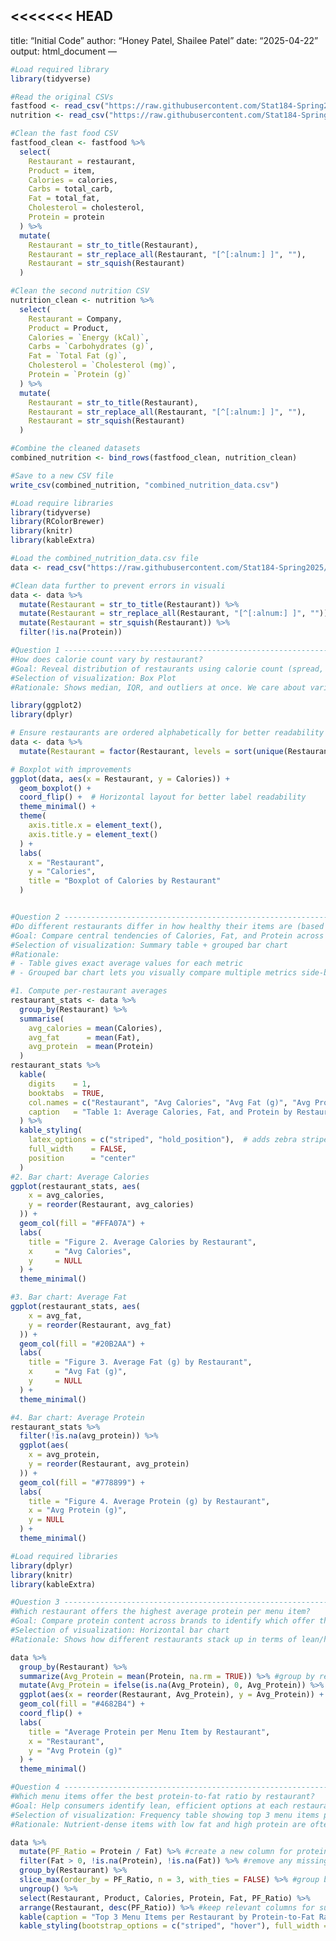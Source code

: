 <<<<<<< HEAD
---
title: "Initial Code"
author: "Honey Patel, Shailee Patel"
date: "2025-04-22"
output: html_document
---

```r
#Load required library
library(tidyverse)

#Read the original CSVs
fastfood <- read_csv("https://raw.githubusercontent.com/Stat184-Spring2025/Stat184-Spring2025-Sec3_FP_ShaileePatel_HoneyPatel/refs/heads/main/fastfood.csv")
nutrition <- read_csv("https://raw.githubusercontent.com/Stat184-Spring2025/Stat184-Spring2025-Sec3_FP_ShaileePatel_HoneyPatel/refs/heads/main/Nutrition_Value_Dataset.csv")

#Clean the fast food CSV
fastfood_clean <- fastfood %>%
  select(
    Restaurant = restaurant,
    Product = item,
    Calories = calories,
    Carbs = total_carb,
    Fat = total_fat,
    Cholesterol = cholesterol,
    Protein = protein
  ) %>%
  mutate(
    Restaurant = str_to_title(Restaurant),
    Restaurant = str_replace_all(Restaurant, "[^[:alnum:] ]", ""),
    Restaurant = str_squish(Restaurant)
  )

#Clean the second nutrition CSV
nutrition_clean <- nutrition %>%
  select(
    Restaurant = Company,
    Product = Product,
    Calories = `Energy (kCal)`,
    Carbs = `Carbohydrates (g)`,
    Fat = `Total Fat (g)`,
    Cholesterol = `Cholesterol (mg)`,
    Protein = `Protein (g)`
  ) %>%
  mutate(
    Restaurant = str_to_title(Restaurant),
    Restaurant = str_replace_all(Restaurant, "[^[:alnum:] ]", ""),
    Restaurant = str_squish(Restaurant)
  )

#Combine the cleaned datasets
combined_nutrition <- bind_rows(fastfood_clean, nutrition_clean)

#Save to a new CSV file
write_csv(combined_nutrition, "combined_nutrition_data.csv")

```

```r
#Load require libraries
library(tidyverse)
library(RColorBrewer)
library(knitr)
library(kableExtra)

#Load the combined_nutrition_data.csv file 
data <- read_csv("https://raw.githubusercontent.com/Stat184-Spring2025/Stat184-Spring2025-Sec3_FP_ShaileePatel_HoneyPatel/refs/heads/dev/combined_nutrition_data.csv")

#Clean data further to prevent errors in visuali
data <- data %>%
  mutate(Restaurant = str_to_title(Restaurant)) %>%
  mutate(Restaurant = str_replace_all(Restaurant, "[^[:alnum:] ]", "")) %>%
  mutate(Restaurant = str_squish(Restaurant)) %>%
  filter(!is.na(Protein))

#Question 1 -----------------------------------------------------------
#How does calorie count vary by restaurant?
#Goal: Reveal distribution of restaurants using calorie count (spread, outliers)
#Selection of visualization: Box Plot
#Rationale: Shows median, IQR, and outliers at once. We care about variation in data, e.g., whether Restaurant A has a few extremely high-calorie outliers vs. Restaurant B’s consistently mid-range menu—a box plot (or violin plot) is by far the more informative choice.

library(ggplot2)
library(dplyr)

# Ensure restaurants are ordered alphabetically for better readability
data <- data %>%
  mutate(Restaurant = factor(Restaurant, levels = sort(unique(Restaurant))))

# Boxplot with improvements
ggplot(data, aes(x = Restaurant, y = Calories)) +
  geom_boxplot() +
  coord_flip() +  # Horizontal layout for better label readability
  theme_minimal() +
  theme(
    axis.title.x = element_text(),
    axis.title.y = element_text()
  ) +
  labs(
    x = "Restaurant",
    y = "Calories",
    title = "Boxplot of Calories by Restaurant"
  )


#Question 2 -----------------------------------------------------------
#Do different restaurants differ in how healthy their items are (based on calories, fat, and protein)?
#Goal: Compare central tendencies of Calories, Fat, and Protein across restaurants to assess relative “healthiness.”
#Selection of visualization: Summary table + grouped bar chart
#Rationale: 
# - Table gives exact average values for each metric  
# - Grouped bar chart lets you visually compare multiple metrics side-by-side

#1. Compute per-restaurant averages
restaurant_stats <- data %>%
  group_by(Restaurant) %>%
  summarise(
    avg_calories = mean(Calories),
    avg_fat      = mean(Fat),
    avg_protein  = mean(Protein)
  )
restaurant_stats %>%
  kable(
    digits    = 1,
    booktabs  = TRUE,
    col.names = c("Restaurant", "Avg Calories", "Avg Fat (g)", "Avg Protein (g)"),
    caption   = "Table 1: Average Calories, Fat, and Protein by Restaurant"
  ) %>%
  kable_styling(
    latex_options = c("striped", "hold_position"),  # adds zebra stripes & fixes float
    full_width    = FALSE,
    position      = "center"
  )
#2. Bar chart: Average Calories
ggplot(restaurant_stats, aes(
    x = avg_calories,
    y = reorder(Restaurant, avg_calories)
  )) +
  geom_col(fill = "#FFA07A") +
  labs(
    title = "Figure 2. Average Calories by Restaurant",
    x     = "Avg Calories",
    y     = NULL
  ) +
  theme_minimal()

#3. Bar chart: Average Fat
ggplot(restaurant_stats, aes(
    x = avg_fat,
    y = reorder(Restaurant, avg_fat)
  )) +
  geom_col(fill = "#20B2AA") +
  labs(
    title = "Figure 3. Average Fat (g) by Restaurant",
    x     = "Avg Fat (g)",
    y     = NULL
  ) +
  theme_minimal()

#4. Bar chart: Average Protein
restaurant_stats %>%
  filter(!is.na(avg_protein)) %>%
  ggplot(aes(
    x = avg_protein,
    y = reorder(Restaurant, avg_protein)
  )) +
  geom_col(fill = "#778899") +
  labs(
    title = "Figure 4. Average Protein (g) by Restaurant",
    x = "Avg Protein (g)",
    y = NULL
  ) +
  theme_minimal()
```
```r
#Load required libraries
library(dplyr)
library(knitr)
library(kableExtra)

#Question 3 -----------------------------------------------------------
#Which restaurant offers the highest average protein per menu item?
#Goal: Compare protein content across brands to identify which offer the most protein-heavy meals.
#Selection of visualization: Horizontal bar chart
#Rationale: Shows how different restaurants stack up in terms of lean/high-protein offerings.

data %>%
  group_by(Restaurant) %>% 
  summarize(Avg_Protein = mean(Protein, na.rm = TRUE)) %>% #group by restaurant and calulate average without missing values
  mutate(Avg_Protein = ifelse(is.na(Avg_Protein), 0, Avg_Protein)) %>% #replace missing values with 0
  ggplot(aes(x = reorder(Restaurant, Avg_Protein), y = Avg_Protein)) + #create bar graph
  geom_col(fill = "#4682B4") +
  coord_flip() +
  labs(
    title = "Average Protein per Menu Item by Restaurant",
    x = "Restaurant",
    y = "Avg Protein (g)"
  ) +
  theme_minimal()

#Question 4 -----------------------------------------------------------
#Which menu items offer the best protein-to-fat ratio by restaurant?
#Goal: Help consumers identify lean, efficient options at each restaurant.
#Selection of visualization: Frequency table showing top 3 menu items per restaurant.
#Rationale: Nutrient-dense items with low fat and high protein are often desired for health/performance, this chart filters for that.

data %>%
  mutate(PF_Ratio = Protein / Fat) %>% #create a new column for protein-to-fat ratio
  filter(Fat > 0, !is.na(Protein), !is.na(Fat)) %>% #remove any missing values
  group_by(Restaurant) %>% 
  slice_max(order_by = PF_Ratio, n = 3, with_ties = FALSE) %>% #group by restaurant and select top 3 items
  ungroup() %>%
  select(Restaurant, Product, Calories, Protein, Fat, PF_Ratio) %>%
  arrange(Restaurant, desc(PF_Ratio)) %>% #keep relevant columns for summary table and sort via descending PF ratio
  kable(caption = "Top 3 Menu Items per Restaurant by Protein-to-Fat Ratio", digits = 2) %>% #create table
  kable_styling(bootstrap_options = c("striped", "hover"), full_width = FALSE)
```
